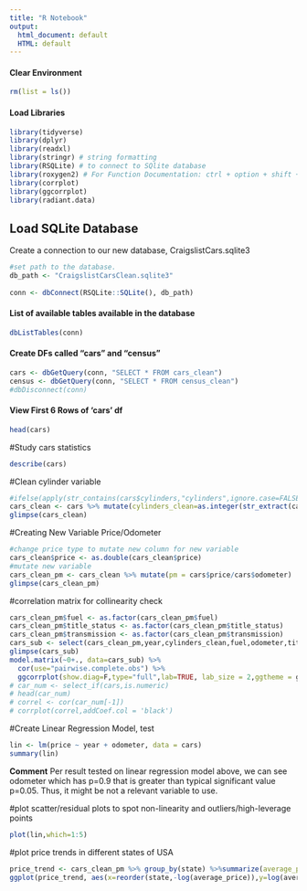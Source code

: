 ```yaml
---
title: "R Notebook"
output:
  html_document: default
  HTML: default
---
```


#### Clear Environment

```r
rm(list = ls())
```

#### Load Libraries

```r
library(tidyverse)
library(dplyr)
library(readxl) 
library(stringr) # string formatting
library(RSQLite) # to connect to SQlite database
library(roxygen2) # For Function Documentation: ctrl + option + shift + r
library(corrplot)
library(ggcorrplot)
library(radiant.data)
```

## Load SQLite Database

Create a connection to our new database, CraigslistCars.sqlite3

```r
#set path to the database.
db_path <- "CraigslistCarsClean.sqlite3"
  
conn <- dbConnect(RSQLite::SQLite(), db_path)
```

#### List of available tables available in the database

```r
dbListTables(conn)
```

#### Create DFs called "cars" and "census"

```r
cars <- dbGetQuery(conn, "SELECT * FROM cars_clean")
census <- dbGetQuery(conn, "SELECT * FROM census_clean")
#dbDisconnect(conn)
```

#### View First 6 Rows of 'cars' df

```r
head(cars)
```

\#Study cars statistics

```r
describe(cars)
```

\#Clean cylinder variable

```r
#ifelse(apply(str_contains(cars$cylinders,"cylinders",ignore.case=FALSE)), substring(cars$cylinders,1,1),0)
cars_clean <- cars %>% mutate(cylinders_clean=as.integer(str_extract(cars$cylinders,'[0-9]')))
glimpse(cars_clean)
```

\#Creating New Variable Price/Odometer

```r
#change price type to mutate new column for new variable
cars_clean$price <- as.double(cars_clean$price)
#mutate new variable
cars_clean_pm <- cars_clean %>% mutate(pm = cars$price/cars$odometer)
glimpse(cars_clean_pm)
```

\#correlation matrix for collinearity check

```r
cars_clean_pm$fuel <- as.factor(cars_clean_pm$fuel)
cars_clean_pm$title_status <- as.factor(cars_clean_pm$title_status)
cars_clean_pm$transmission <- as.factor(cars_clean_pm$transmission)
cars_sub <- select(cars_clean_pm,year,cylinders_clean,fuel,odometer,title_status,transmission,price)
glimpse(cars_sub)
model.matrix(~0+., data=cars_sub) %>%
  cor(use="pairwise.complete.obs") %>%
  ggcorrplot(show.diag=F,type="full",lab=TRUE, lab_size = 2,ggtheme = ggplot2::theme_gray(),colors = c("#6D9EC1", "white", "#E46726"),tl.srt=90, tl.cex=8, hc.order=TRUE, insig="blank")
# car_num <- select_if(cars,is.numeric)
# head(car_num)
# correl <- cor(car_num[-1])
# corrplot(correl,addCoef.col = 'black')

```

\#Create Linear Regression Model, test

```r
lin <- lm(price ~ year + odometer, data = cars)
summary(lin)
```

**Comment** Per result tested on linear regression model above, we can see odometer which has p=0.9 that is greater than typical significant value p=0.05. Thus, it might be not a relevant variable to use.

\#plot scatter/residual plots to spot non-linearity and outliers/high-leverage points

```r
plot(lin,which=1:5)
```

\#plot price trends in different states of USA

```r
price_trend <- cars_clean_pm %>% group_by(state) %>%summarize(average_price=mean(price))
ggplot(price_trend, aes(x=reorder(state,-log(average_price)),y=log(average_price))) + geom_bar(stat="identity",fill="steelblue") + labs(x="state") 
```

```{}
```
